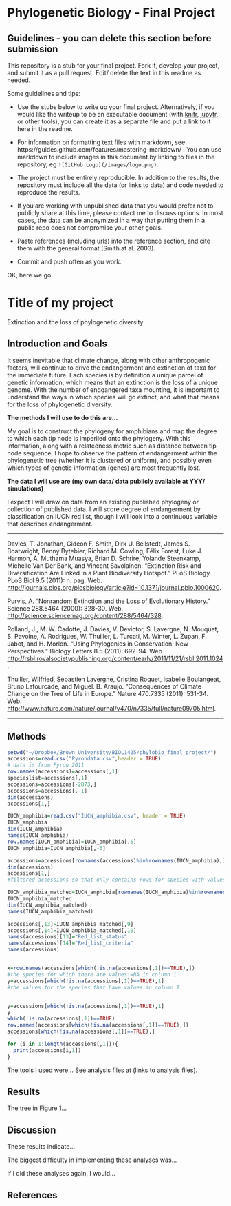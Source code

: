 # Phylogenetic Biology - Final Project

## Guidelines - you can delete this section before submission

This repository is a stub for your final project. Fork it, develop your project, and submit it as a pull request. Edit/ delete the text in this readme as needed.

Some guidelines and tips:

- Use the stubs below to write up your final project. Alternatively, if you would like the writeup to be an executable document (with [knitr](http://yihui.name/knitr/), [jupytr](http://jupyter.org/), or other tools), you can create it as a separate file and put a link to it here in the readme.

- For information on formatting text files with markdown, see https://guides.github.com/features/mastering-markdown/ . You can use markdown to include images in this document by linking to files in the repository, eg `![GitHub Logo](/images/logo.png)`.

- The project must be entirely reproducible. In addition to the results, the repository must include all the data (or links to data) and code needed to reproduce the results.

- If you are working with unpublished data that you would prefer not to publicly share at this time, please contact me to discuss options. In most cases, the data can be anonymized in a way that putting them in a public repo does not compromise your other goals.

- Paste references (including urls) into the reference section, and cite them with the general format (Smith at al. 2003).

- Commit and push often as you work.

OK, here we go.

# Title of my project

Extinction and the loss of phylogenetic diversity

## Introduction and Goals

It seems inevitable that climate change, along with other anthropogenic factors, will continue to drive the endangerment and extinction of taxa for the immediate future. Each species is by definition a unique parcel of genetic information, which means that an extinction is the loss of a unique genome. With the number of endgangered taxa mounting, it is important to understand the ways in which species will go extinct, and what that means for the loss of phylogenetic diversity. 

__**The methods I will use to do this are...**__

My goal is to construct the phylogeny for amphibians and map the degree to which each tip node is imperiled onto the phylogeny. With this information, along with a relatedness metric such as  distance between tip node sequence, I hope to observe the pattern of endangerment within the phylogenetic tree (whether it is clustered or uniform), and possibly even which types of genetic information (genes) are most frequently lost. 



__**The data I will use are (my own data/ data publicly available at YYY/ simulations)**__

I expect I will draw on data from an existing published phylogeny or collection of published data. I will score degree of endangerment by classification on IUCN red list, though I will look into a continuous variable that describes endangerment. 

___________

Davies, T. Jonathan, Gideon F. Smith, Dirk U. Bellstedt, James S. Boatwright, Benny Bytebier, Richard M. Cowling, Félix Forest, Luke J. Harmon, A. Muthama Muasya, Brian D. Schrire, Yolande Steenkamp, Michelle Van Der Bank, and Vincent Savolainen. "Extinction Risk and Diversification Are Linked in a Plant Biodiversity Hotspot." PLoS Biology PLoS Biol 9.5 (2011): n. pag. Web. <http://journals.plos.org/plosbiology/article?id=10.1371/journal.pbio.1000620>.

Purvis, A. "Nonrandom Extinction and the Loss of Evolutionary History." Science 288.5464 (2000): 328-30. Web. <http://science.sciencemag.org/content/288/5464/328>.

Rolland, J., M. W. Cadotte, J. Davies, V. Devictor, S. Lavergne, N. Mouquet, S. Pavoine, A. Rodrigues, W. Thuiller, L. Turcati, M. Winter, L. Zupan, F. Jabot, and H. Morlon. "Using Phylogenies in Conservation: New Perspectives." Biology Letters 8.5 (2011): 692-94. Web. <http://rsbl.royalsocietypublishing.org/content/early/2011/11/21/rsbl.2011.1024>.

Thuiller, Wilfried, Sébastien Lavergne, Cristina Roquet, Isabelle Boulangeat, Bruno Lafourcade, and Miguel. B. Araujo. "Consequences of Climate Change on the Tree of Life in Europe." Nature 470.7335 (2011): 531-34. Web. <http://www.nature.com/nature/journal/v470/n7335/full/nature09705.html>.

____________

## Methods

```r
setwd("~/Dropbox/Brown University/BIOL1425/phylobio_final_project/")
accessions=read.csv("Pyrondata.csv",header = TRUE)
# data is from Pyron 2011
row.names(accessions)=accessions[,1]
specieslist=accessions[,1]
accessions=accessions[-2873,]
accessions=accessions[,-1]
dim(accessions)
accessions[1,]

IUCN_amphibia=read.csv("IUCN_amphibia.csv", header = TRUE)
IUCN_amphibia
dim(IUCN_amphibia)
names(IUCN_amphibia)
row.names(IUCN_amphibia)=IUCN_amphibia[,6]
IUCN_amphibia=IUCN_amphibia[,-6]

accessions=accessions[rownames(accessions)%in%rownames(IUCN_amphibia),]
dim(accessions)
accessions[1,]
#filtered accessions so that only contains rows for species with values listed in IUCN_amphibia

IUCN_amphibia_matched=IUCN_amphibia[rownames(IUCN_amphibia)%in%rownames(accessions),]
IUCN_amphibia_matched
dim(IUCN_amphibia_matched)
names(IUCN_amphibia_matched)

accessions[,13]=IUCN_amphibia_matched[,9]
accessions[,14]=IUCN_amphibia_matched[,10]
names(accessions)[13]="Red_list_status"
names(accessions)[14]="Red_list_criteria"
names(accessions)


x=row.names(accessions[which(!is.na(accessions[,1])==TRUE),])
#the species for which there are values!=NA in column 1
y=accessions[which(!is.na(accessions[,1])==TRUE),1]
#the values for the species that have values in column 1


y=accessions[which(!is.na(accessions[,1])==TRUE),1]
y
which(!is.na(accessions[,1])==TRUE)
row.names(accessions[which(!is.na(accessions[,1])==TRUE),])
accessions[which(!is.na(accessions[,1])==TRUE),]

for (i in 1:length(accessions[,1])){
  print(accessions[i,1])
}
```
The tools I used were... See analysis files at (links to analysis files).

## Results

The tree in Figure 1...

## Discussion

These results indicate...

The biggest difficulty in implementing these analyses was...

If I did these analyses again, I would...

## References



